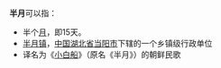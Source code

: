 '''半月'''可以指：
* 半个[[月|月]]，即15天。
* [[半月镇|半月镇]]，[[中华人民共和国|中国]][[湖北省|湖北省]][[当阳市|当阳市]]下辖的一个乡镇级行政单位
* 译名为《[[小白船|小白船]]》（原名《半月》）的朝鲜民歌

{{disambiguation|cat=二字消歧義}}